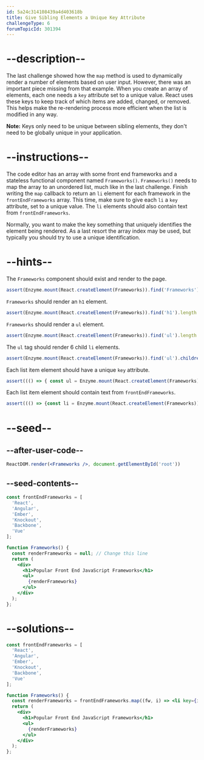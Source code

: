 ```yaml
---
id: 5a24c314108439a4d403618b
title: Give Sibling Elements a Unique Key Attribute
challengeType: 6
forumTopicId: 301394
---
```


# --description--

The last challenge showed how the `map` method is used to dynamically render a number of elements based on user input. However, there was an important piece missing from that example. When you create an array of elements, each one needs a `key` attribute set to a unique value. React uses these keys to keep track of which items are added, changed, or removed. This helps make the re-rendering process more efficient when the list is modified in any way.  

**Note:** Keys only need to be unique between sibling elements, they don't need to be globally unique in your application.

# --instructions--

The code editor has an array with some front end frameworks and a stateless functional component named `Frameworks()`. `Frameworks()` needs to map the array to an unordered list, much like in the last challenge. Finish writing the `map` callback to return an `li` element for each framework in the `frontEndFrameworks` array. This time, make sure to give each `li` a `key` attribute, set to a unique value. The `li` elements should also contain text from `frontEndFrameworks`.

Normally, you want to make the key something that uniquely identifies the element being rendered. As a last resort the array index may be used, but typically you should try to use a unique identification.

# --hints--

The `Frameworks` component should exist and render to the page.

```js
assert(Enzyme.mount(React.createElement(Frameworks)).find('Frameworks').length === 1);
```

`Frameworks` should render an `h1` element.

```js
assert(Enzyme.mount(React.createElement(Frameworks)).find('h1').length === 1);
```

`Frameworks` should render a `ul` element.

```js
assert(Enzyme.mount(React.createElement(Frameworks)).find('ul').length === 1);
```

The `ul` tag should render 6 child `li` elements.

```js
assert(Enzyme.mount(React.createElement(Frameworks)).find('ul').children().length === 6 && Enzyme.mount(React.createElement(Frameworks)).find('ul').childAt(0).name() === 'li' && Enzyme.mount(React.createElement(Frameworks)).find('li').length === 6);
```

Each list item element should have a unique `key` attribute.

```js
assert((() => { const ul = Enzyme.mount(React.createElement(Frameworks)).find('ul'); const keys = new Set([ ul.childAt(0).key(), ul.childAt(1).key(), ul.childAt(2).key(), ul.childAt(3).key(), ul.childAt(4).key(), ul.childAt(5).key(), ]); return keys.size === 6; })());
```

Each list item element should contain text from `frontEndFrameworks`.

```js
assert((() => {const li = Enzyme.mount(React.createElement(Frameworks)).find('ul').children(); return [...Array(5)].every((_, i) => frontEndFrameworks.includes(li.at(i).text()))})());
```

# --seed--

## --after-user-code--

```jsx
ReactDOM.render(<Frameworks />, document.getElementById('root'))
```

## --seed-contents--

```jsx
const frontEndFrameworks = [
  'React',
  'Angular',
  'Ember',
  'Knockout',
  'Backbone',
  'Vue'
];

function Frameworks() {
  const renderFrameworks = null; // Change this line
  return (
    <div>
      <h1>Popular Front End JavaScript Frameworks</h1>
      <ul>
        {renderFrameworks}
      </ul>
    </div>
  );
};
```

# --solutions--

```jsx
const frontEndFrameworks = [
  'React',
  'Angular',
  'Ember',
  'Knockout',
  'Backbone',
  'Vue'
];

function Frameworks() {
  const renderFrameworks = frontEndFrameworks.map((fw, i) => <li key={i}>{fw}</li>);
  return (
    <div>
      <h1>Popular Front End JavaScript Frameworks</h1>
      <ul>
        {renderFrameworks}
      </ul>
    </div>
  );
};
```
